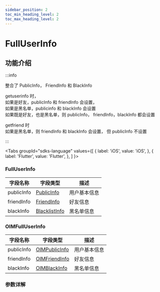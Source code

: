 ```yaml
---
sidebar_position: 2
toc_min_heading_level: 2
toc_max_heading_level: 2
---
```


# FullUserInfo

## 功能介绍

:::info

整合了 PublicInfo， FriendInfo 和 BlackInfo

getuserinfo 时，  
 如果是好友，publicInfo 和 friendInfo 会设置，  
 如果是黑名单，publicinfo 和 blackInfo 会设置  
 如果既是好友，也是黑名单，则 publicInfo， friendInfo，blackInfo 都会设置

getfriend 时  
 如果是黑名单，则 friendInfo 和 blackInfo 会设置， 但 publicInfo 不设置

:::

<Tabs
groupId="sdks-language"
values={[
{ label: 'iOS', value: 'iOS', },
{ label: 'Flutter', value: 'Flutter', },
]
}>

<TabItem value="Flutter">

### FullUserInfo

| 字段名称         | 字段类型                                               | 描述                                                   |
| ---------------- | ------------------------------------------------------ | ------------------------------------------------------ |
| publicInfo       | [PublicInfo](docs/sdks/class/user/publicInfo.mdx)   | 用户基本信息|
| friendInfo       | [FriendInfo](docs/sdks/class/relation/friendInfo.mdx) | 好友信息   |
| blackInfo        | [BlacklistInfo](docs/sdks/class/relation/blackInfo.mdx)   | 黑名单信息 |

</TabItem>

<TabItem value="iOS">

### OIMFullUserInfo

| 字段名称         | 字段类型                                               | 描述                                                   |
| ---------------- | ------------------------------------------------------ | ------------------------------------------------------ |
| publicInfo       | [OIMPublicInfo](docs/sdks/class/user/publicInfo.mdx)   | 用户基本信息|
| friendInfo       | [OIMFriendInfo](docs/sdks/class/relation/friendInfo.mdx) | 好友信息   |
| blackInfo        | [OIMBlackInfo](docs/sdks/class/relation/blackInfo.mdx)   | 黑名单信息 |

</TabItem>

<TabItem value="Android">

### 参数详解

</TabItem>

</Tabs>
